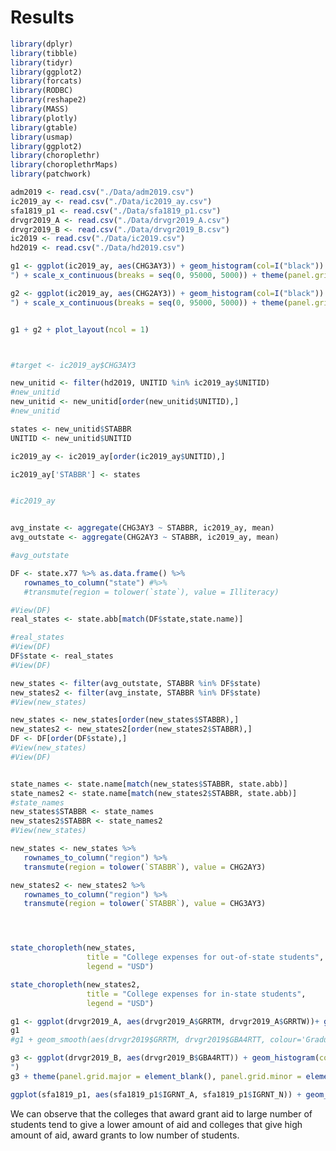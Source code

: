 # Results



```r
library(dplyr)
library(tibble)
library(tidyr)
library(ggplot2)
library(forcats)
library(RODBC)
library(reshape2)
library(MASS)
library(plotly)
library(gtable)
library(usmap)
library(ggplot2)
library(choroplethr)
library(choroplethrMaps)
library(patchwork)
```


```r
adm2019 <- read.csv("./Data/adm2019.csv")
ic2019_ay <- read.csv("./Data/ic2019_ay.csv")
sfa1819_p1 <- read.csv("./Data/sfa1819_p1.csv")
drvgr2019_A <- read.csv("./Data/drvgr2019_A.csv")
drvgr2019_B <- read.csv("./Data/drvgr2019_B.csv")
ic2019 <- read.csv("./Data/ic2019.csv")
hd2019 <- read.csv("./Data/hd2019.csv")
```



```r
g1 <- ggplot(ic2019_ay, aes(CHG3AY3)) + geom_histogram(col=I("black")) + xlab("Out-of-state tuition and fees in 2019-20
") + scale_x_continuous(breaks = seq(0, 95000, 5000)) + theme(panel.grid.major = element_blank(), panel.grid.minor = element_blank())

g2 <- ggplot(ic2019_ay, aes(CHG2AY3)) + geom_histogram(col=I("black")) + xlab("In-state tuition and fees in 2019-20
") + scale_x_continuous(breaks = seq(0, 95000, 5000)) + theme(panel.grid.major = element_blank(), panel.grid.minor = element_blank())


g1 + g2 + plot_layout(ncol = 1)



#target <- ic2019_ay$CHG3AY3

new_unitid <- filter(hd2019, UNITID %in% ic2019_ay$UNITID)
#new_unitid
new_unitid <- new_unitid[order(new_unitid$UNITID),]
#new_unitid

states <- new_unitid$STABBR
UNITID <- new_unitid$UNITID

ic2019_ay <- ic2019_ay[order(ic2019_ay$UNITID),]

ic2019_ay['STABBR'] <- states


#ic2019_ay


avg_instate <- aggregate(CHG3AY3 ~ STABBR, ic2019_ay, mean)
avg_outstate <- aggregate(CHG2AY3 ~ STABBR, ic2019_ay, mean)

#avg_outstate

DF <- state.x77 %>% as.data.frame() %>% 
   rownames_to_column("state") #%>%
   #transmute(region = tolower(`state`), value = Illiteracy)

#View(DF)
real_states <- state.abb[match(DF$state,state.name)]

#real_states
#View(DF)
DF$state <- real_states
#View(DF)

new_states <- filter(avg_outstate, STABBR %in% DF$state)
new_states2 <- filter(avg_instate, STABBR %in% DF$state)
#View(new_states)

new_states <- new_states[order(new_states$STABBR),]
new_states2 <- new_states2[order(new_states2$STABBR),]
DF <- DF[order(DF$state),]
#View(new_states)
#View(DF)


state_names <- state.name[match(new_states$STABBR, state.abb)] 
state_names2 <- state.name[match(new_states2$STABBR, state.abb)] 
#state_names
new_states$STABBR <- state_names
new_states2$STABBR <- state_names2 
#View(new_states)

new_states <- new_states %>%  
   rownames_to_column("region") %>%
   transmute(region = tolower(`STABBR`), value = CHG2AY3)

new_states2 <- new_states2 %>%  
   rownames_to_column("region") %>%
   transmute(region = tolower(`STABBR`), value = CHG3AY3)




state_choropleth(new_states,
                 title = "College expenses for out-of-state students",
                 legend = "USD")

state_choropleth(new_states2,
                 title = "College expenses for in-state students",
                 legend = "USD")

```


```r
g1 <- ggplot(drvgr2019_A, aes(drvgr2019_A$GRRTM, drvgr2019_A$GRRTW))+ geom_point() + xlab("Graduation rate, men") + ylab("Graduation rate, women")
g1
#g1 + geom_smooth(aes(drvgr2019$GRRTM, drvgr2019$GBA4RTT, colour='Graduation rate  within 4 years')) + scale_colour_manual(name="legend", values=c("blue"))

g3 <- ggplot(drvgr2019_B, aes(drvgr2019_B$GBA4RTT)) + geom_histogram(col=I("black"), bins = 20) + xlab("Graduation rate - Bachelor degree within 4 years, total
")
g3 + theme(panel.grid.major = element_blank(), panel.grid.minor = element_blank())

```



```r
ggplot(sfa1819_p1, aes(sfa1819_p1$IGRNT_A, sfa1819_p1$IGRNT_N)) + geom_point(size = 1)

```

We can observe that the colleges that award grant aid to large number of students tend to give a lower amount of aid and colleges that give high amount of aid, award grants to low number of students.
